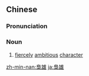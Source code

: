 {{also|枭雄}}
==Chinese==
{{zh-forms|s=枭雄|alt=驍雄}}

===Pronunciation===
{{zh-pron
|m=xiāoxióng
|c=hiu1 hung4
|cat=n
}}

===Noun===
{{zh-noun}}

# [[fiercely]] [[ambitious]] [[character]]

[[zh-min-nan:梟雄]]
[[ja:梟雄]]